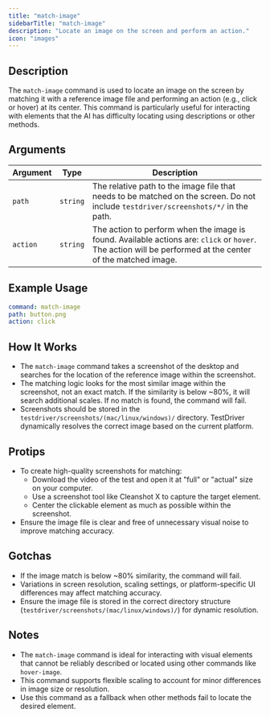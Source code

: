 ```yaml
---
title: "match-image"
sidebarTitle: "match-image"
description: "Locate an image on the screen and perform an action."
icon: "images"
---
```


## Description
The `match-image` command is used to locate an image on the screen by matching it with a reference image file and performing an action (e.g., click or hover) at its center. This command is particularly useful for interacting with elements that the AI has difficulty locating using descriptions or other methods.

## Arguments
| Argument       | Type     | Description                                                                 |
|----------------|----------|-----------------------------------------------------------------------------|
| `path`         | `string` | The relative path to the image file that needs to be matched on the screen. Do not include `testdriver/screenshots/*/` in the path. |
| `action`       | `string` | The action to perform when the image is found. Available actions are: `click` or `hover`. The action will be performed at the center of the matched image. |

## Example Usage
```yaml
command: match-image
path: button.png
action: click
```

## How It Works
- The `match-image` command takes a screenshot of the desktop and searches for the location of the reference image within the screenshot.
- The matching logic looks for the most similar image within the screenshot, not an exact match. If the similarity is below ~80%, it will search additional scales. If no match is found, the command will fail.
- Screenshots should be stored in the `testdriver/screenshots/(mac/linux/windows)/` directory. TestDriver dynamically resolves the correct image based on the current platform.

## Protips
- To create high-quality screenshots for matching:
  - Download the video of the test and open it at "full" or "actual" size on your computer.
  - Use a screenshot tool like Cleanshot X to capture the target element.
  - Center the clickable element as much as possible within the screenshot.
- Ensure the image file is clear and free of unnecessary visual noise to improve matching accuracy.

## Gotchas
- If the image match is below ~80% similarity, the command will fail.
- Variations in screen resolution, scaling settings, or platform-specific UI differences may affect matching accuracy.
- Ensure the image file is stored in the correct directory structure (`testdriver/screenshots/(mac/linux/windows)/`) for dynamic resolution.

## Notes
- The `match-image` command is ideal for interacting with visual elements that cannot be reliably described or located using other commands like `hover-image`.
- This command supports flexible scaling to account for minor differences in image size or resolution.
- Use this command as a fallback when other methods fail to locate the desired element.
